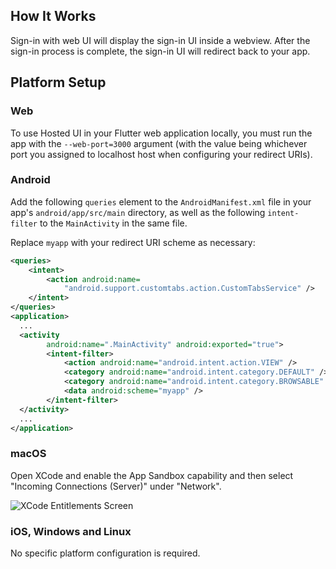 ## How It Works

Sign-in with web UI will display the sign-in UI inside a webview. After the sign-in process is complete, the sign-in UI will redirect back to your app.

## Platform Setup

<h3>Web</h3>

To use Hosted UI in your Flutter web application locally, you must run the app with the `--web-port=3000` argument (with the value being whichever port you assigned to localhost host when configuring your redirect URIs).

<h3>Android</h3>

Add the following `queries` element to the `AndroidManifest.xml` file in your app's `android/app/src/main` directory, as well as the following `intent-filter` to the `MainActivity` in the same file.

Replace `myapp` with your redirect URI scheme as necessary:

```xml
<queries>
    <intent>
        <action android:name=
            "android.support.customtabs.action.CustomTabsService" />
    </intent>
</queries>
<application>
  ...
  <activity
        android:name=".MainActivity" android:exported="true">
        <intent-filter>
            <action android:name="android.intent.action.VIEW" />
            <category android:name="android.intent.category.DEFAULT" />
            <category android:name="android.intent.category.BROWSABLE" />
            <data android:scheme="myapp" />
        </intent-filter>
  </activity>
  ...
</application>
```

<h3>macOS</h3>

Open XCode and enable the App Sandbox capability and then select "Incoming Connections (Server)" under "Network".

![XCode Entitlements Screen](/images/project-setup/flutter/mac/xcode-entitlements.png)

<h3>iOS, Windows and Linux</h3>

No specific platform configuration is required.
